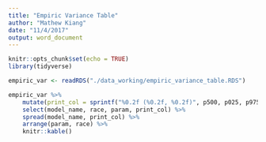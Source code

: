 ```yaml
---
title: "Empiric Variance Table"
author: "Mathew Kiang"
date: "11/4/2017"
output: word_document
---
```


```r
knitr::opts_chunk$set(echo = TRUE)
library(tidyverse)
```

```r
empiric_var <- readRDS("./data_working/empiric_variance_table.RDS")

empiric_var %>% 
    mutate(print_col = sprintf("%0.2f (%0.2f, %0.2f)", p500, p025, p975)) %>% 
    select(model_name, race, param, print_col) %>% 
    spread(model_name, print_col) %>% 
    arrange(param, race) %>% 
    knitr::kable()
```

